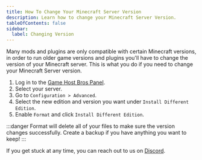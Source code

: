 ---
title: How To Change Your Minecraft Server Version
description: Learn how to change your Minecraft Server Version.
tableOfContents: false
sidebar:
  label: Changing Version
---

Many mods and plugins are only compatible with certain Minecraft versions, in order to run older game versions and plugins you'll have to change the version of your Minecraft server. This is what you do if you need to change your Minecraft Server version.

1. Log in to the [Game Host Bros Panel](https://panel.gamehostbros.com/).
2. Select your server.
3. Go to `Configuration > Advanced`.
4. Select the new edition and version you want under `Install Different Edition`.
5. Enable `Format` and click `Install Different Edition`.

:::danger
Format will delete all of your files to make sure the version changes successfully. Create a backup if you have anything you want to keep!
:::

If you get stuck at any time, you can reach out to us on [Discord](https://discord.gg/FN4XgbAwzr).
